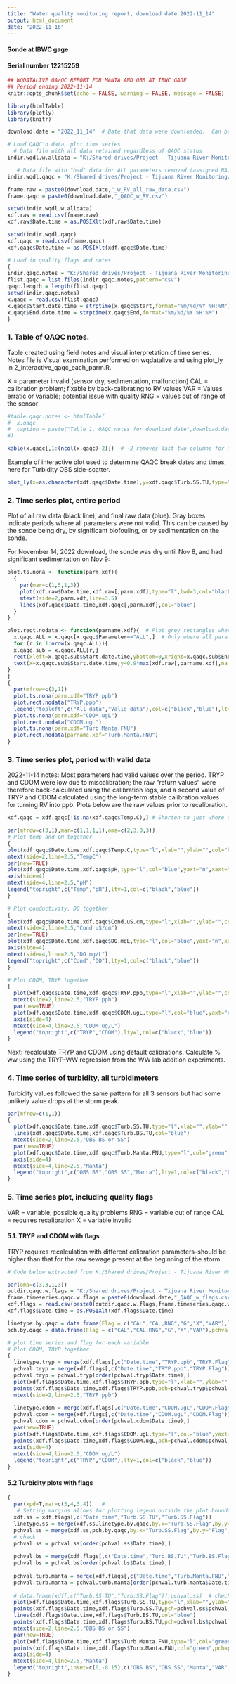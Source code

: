 ---
title: "Water quality monitoring report, download date 2022-11_14"
output: html_document
date: "2022-11-16"
---
<style type="text/css">
h1.title {
  font-size: 24px;
  color: DarkRed;
}
</style>

#### Sonde at IBWC gage
#### Serial number 12215259

```{r setup, include=FALSE}

## WQDATALIVE QA/QC REPORT FOR MANTA AND OBS AT IBWC GAGE
## Period ending 2022-11-14
knitr::opts_chunk$set(echo = FALSE, warning = FALSE, message = FALSE)
```

```{r}
library(htmlTable)
library(plotly)
library(knitr)

download.date = "2022_11_14"  # Date that data were downloaded.  Can be text...use to load the right file

# Load QAQC'd data, plot time series
  # Data file with all data retained regardless of QAQC status
indir.wqdl.w.alldata = "K:/Shared drives/Project - Tijuana River Monitoring/data/sonde_IBWC_12215259/wqdatalive_downloads/2_raw_with_RV_alldata/"

   # Data file with "bad" data for ALL parameters removed (assigned NA)
indir.wqdl.qaqc = "K:/Shared drives/Project - Tijuana River Monitoring/data/sonde_IBWC_12215259/wqdatalive_downloads/3_post_QAQC/"

fname.raw = paste0(download.date,"_w_RV_all_raw_data.csv")
fname.qaqc = paste0(download.date,"_QAQC_w_RV.csv")

setwd(indir.wqdl.w.alldata)
xdf.raw = read.csv(fname.raw)
xdf.raw$Date.time = as.POSIXlt(xdf.raw$Date.time)

setwd(indir.wqdl.qaqc)
xdf.qaqc = read.csv(fname.qaqc)
xdf.qaqc$Date.time = as.POSIXlt(xdf.qaqc$Date.time)

# Load in quality flags and notes
{
indir.qaqc.notes = "K:/Shared drives/Project - Tijuana River Monitoring/data/sonde_IBWC_12215259/wqdatalive_downloads/"
flist.qaqc = list.files(indir.qaqc.notes,pattern="csv")
qaqc.length = length(flist.qaqc)
setwd(indir.qaqc.notes)
x.qaqc = read.csv(flist.qaqc)
x.qaqc$Start.date.time = strptime(x.qaqc$Start,format="%m/%d/%Y %H:%M")
x.qaqc$End.date.time = strptime(x.qaqc$End,format="%m/%d/%Y %H:%M")
}
```

### 1. Table of QAQC notes.  
Table created using field notes and visual interpretation of time series.
Notes file is 
  Visual examination performed on wqdatalive and using plot_ly in 2_interactive_qaqc_each_parm.R.
  
X = parameter invalid (sensor dry, sedimentation, malfunction)
CAL = calibration problem; fixable by back-calibrating to RV values
VAR = Values erratic or variable; potential issue with quality
RNG = values out of range of the sensor
```{r}
#table.qaqc.notes <- htmlTable(
#  x.qaqc,
#  caption = paste("Table 1. QAQC notes for download date",download.date)
#)

kable(x.qaqc[,1:(ncol(x.qaqc)-2)])  # -2 removes last two columns for the table (Start.time.posix)

```

Example of interactive plot used to determine QAQC break dates and times, here for Turbidity OBS side-scatter.
```{r}
plot_ly(x=as.character(xdf.qaqc$Date.time),y=xdf.qaqc$Turb.SS.TU,type="scatter",mode="lines")
```

### 2. Time series plot, entire period
Plot of all raw data (black line), and final raw data (blue).  Gray boxes indicate periods where all parameters were not valid.  This can be caused by the sonde being dry, by significant biofouling, or by sedimentation on the sonde.

For November 14, 2022 download, the sonde was dry until Nov 8, and had significant sedimentation on Nov 9:

```{r}
plot.ts.nona <- function(parm.xdf){
  {
    par(mar=c(1,5,1,3))
    plot(xdf.raw$Date.time,xdf.raw[,parm.xdf],type="l",lwd=3,col="black",las=1,ylab="") 
    mtext(side=2,parm.xdf,line=3.5)
    lines(xdf.qaqc$Date.time,xdf.qaqc[,parm.xdf],col="blue")
  }
}

plot.rect.nodata <- function(parname.xdf){  # Plot grey rectangles where there is no-data for all parameters
  x.qaqc.ALL = x.qaqc[x.qaqc$Parameter=="ALL",]  # Only where all parameters were bad
  for (r in 1:nrow(x.qaqc.ALL)){
  x.qaqc.sub = x.qaqc.ALL[r,]
  rect(xleft=x.qaqc.sub$Start.date.time,ybottom=0,xright=x.qaqc.sub$End.date.time,ytop=max(xdf.raw[,parname.xdf],na.rm=TRUE),col= rgb(0.5,0.5,0.5,alpha=0.25))
  text(x=x.qaqc.sub$Start.date.time,y=0.9*max(xdf.raw[,parname.xdf],na.rm=TRUE),labels=x.qaqc.sub$Comment, cex=0.8)
}
}
{
  par(mfrow=c(3,1))
  plot.ts.nona(parm.xdf="TRYP.ppb")
  plot.rect.nodata("TRYP.ppb")
  legend("topleft",c("All data","Valid data"),col=c("black","blue"),lty=1)
  plot.ts.nona(parm.xdf="CDOM.ugL")
  plot.rect.nodata("CDOM.ugL")
  plot.ts.nona(parm.xdf="Turb.Manta.FNU")
  plot.rect.nodata(parname.xdf="Turb.Manta.FNU")
}

```

### 3.  Time series plot, period with valid data
2022-11-14 notes:
Most parameters had valid values over the period.  TRYP and CDOM were low due to miscalibration; the raw "return values" were therefore back-calculated using the calibration logs, and a second value of TRYP and CDOM calculated using the long-term stable calibration values for turning RV into ppb. Plots below are the raw values prior to recalibration.

```{r}
xdf.qaqc = xdf.qaqc[!is.na(xdf.qaqc$Temp.C),] # Shorten to just where there is Temp data on the sonde--sonde always reports temperature.  Equivalent to excluding rows where all parameters have NA values.

par(mfrow=c(3,1),mar=c(1,1,1,1),oma=c(2,3,0,3))
# Plot temp and pH together
{
plot(xdf.qaqc$Date.time,xdf.qaqc$Temp.C,type="l",xlab="",ylab="",col="black",format = "%b %d %H:%M")
mtext(side=2,line=2.5,"TempC")
par(new=TRUE)
plot(xdf.qaqc$Date.time,xdf.qaqc$pH,type="l",col="blue",yaxt="n",xaxt="n")
axis(side=4)
mtext(side=4,line=2.5,"pH")
legend("topright",c("Temp","pH"),lty=1,col=c("black","blue"))
}

# Plot conductivity, DO together
{
plot(xdf.qaqc$Date.time,xdf.qaqc$Cond.uS.cm,type="l",xlab="",ylab="",col="black",format = "%b %d %H:%M")
mtext(side=2,line=2.5,"Cond uS/cm")
par(new=TRUE)
plot(xdf.qaqc$Date.time,xdf.qaqc$DO.mgL,type="l",col="blue",yaxt="n",xaxt="n")
axis(side=4)
mtext(side=4,line=2.5,"DO mg/L")
legend("topright",c("Cond","DO"),lty=1,col=c("black","blue"))
}

# Plot CDOM, TRYP together
{
  plot(xdf.qaqc$Date.time,xdf.qaqc$TRYP.ppb,type="l",xlab="",ylab="",col="black",format = "%b %d %H:%M")
  mtext(side=2,line=2.5,"TRYP ppb")
  par(new=TRUE)
  plot(xdf.qaqc$Date.time,xdf.qaqc$CDOM.ugL,type="l",col="blue",yaxt="n",xaxt="n")
  axis(side=4)
  mtext(side=4,line=2.5,"CDOM ug/L")
  legend("topright",c("TRYP","CDOM"),lty=1,col=c("black","blue"))
}

```

Next: recalculate TRYP and CDOM using default calibrations.
Calculate % ww using the TRYP-WW regression from the WW lab addition experiments.

### 4. Time series of turbidity, all turbidimeters
Turbidity values followed the same pattern for all 3 sensors but had some unlikely value drops at the storm peak.
```{r}
par(mfrow=c(1,1))
{
  plot(xdf.qaqc$Date.time,xdf.qaqc$Turb.SS.TU,type="l",xlab="",ylab="",col="black",format = "%b %d %H:%M")
  lines(xdf.qaqc$Date.time,xdf.qaqc$Turb.BS.TU,col="blue")
  mtext(side=2,line=2.5,"OBS BS or SS")
  par(new=TRUE)
  plot(xdf.qaqc$Date.time,xdf.qaqc$Turb.Manta.FNU,type="l",col="green",yaxt="n",xaxt="n",xlab="",ylab="")
  axis(side=4)
  mtext(side=4,line=2.5,"Manta")
  legend("topright",c("OBS BS","OBS SS","Manta"),lty=1,col=c("black","blue","green"))
}
```

### 5.  Time series plot, including quality flags
VAR = variable, possible quality problems
RNG = variable out of range
CAL = requires recalibration
X = variable invalid

#### 5.1. TRYP and CDOM with flags
TRYP requires recalculation with different calibration parameters--should be higher than that for the raw sewage present at the beginning of the storm.

```{r}
# Code below extracted from K:/Shared drives/Project - Tijuana River Monitoring/data/sonde_IBWC_12215259/Rscripts_sondes/2_interactive_qaqc_each_parm.R

par(oma=c(3,3,1,3))
outdir.qaqc.w.flags = "K:/Shared drives/Project - Tijuana River Monitoring/data/sonde_IBWC_12215259/wqdatalive_downloads/4_with_flags/"
fname.timeseries.qaqc.w.flags = paste0(download.date,"_QAQC_w_flags.csv")
xdf.flags = read.csv(paste0(outdir.qaqc.w.flags,fname.timeseries.qaqc.w.flags))
xdf.flags$Date.time = as.POSIXlt(xdf.flags$Date.time)

linetype.by.qaqc = data.frame(Flag = c("CAL","CAL,RNG","G","X","VAR"),linetypes=c(2,3,1,3,5))
pch.by.qaqc = data.frame(Flag = c("CAL","CAL,RNG","G","X","VAR"),pchval=c(1,4,NA,4,0))  

# plot time series and flag for each variable
# Plot CDOM, TRYP together
{
  linetype.tryp = merge(xdf.flags[,c("Date.time","TRYP.ppb","TRYP.Flag")],linetype.by.qaqc,by.x="TRYP.Flag",by.y="Flag")
  pchval.tryp = merge(xdf.flags[,c("Date.time","TRYP.ppb","TRYP.Flag")],pch.by.qaqc,by.x="TRYP.Flag",by.y="Flag")
  pchval.tryp = pchval.tryp[order(pchval.tryp$Date.time),]
  plot(xdf.flags$Date.time,xdf.flags$TRYP.ppb,type="l",xlab="",ylab="",col="black",lty=linetype.tryp$linetypes,format="%b%d %H:%M")
  points(xdf.flags$Date.time,xdf.flags$TRYP.ppb,pch=pchval.tryp$pchval,col="black")
  mtext(side=2,line=2.5,"TRYP ppb")
  
  linetype.cdom = merge(xdf.flags[,c("Date.time","CDOM.ugL","CDOM.Flag")],linetype.by.qaqc,by.x="CDOM.Flag",by.y="Flag")
  pchval.cdom = merge(xdf.flags[,c("Date.time","CDOM.ugL","CDOM.Flag")],pch.by.qaqc,by.x="CDOM.Flag",by.y="Flag")
  pchval.cdom = pchval.cdom[order(pchval.cdom$Date.time),]
  par(new=TRUE)
  plot(xdf.flags$Date.time,xdf.flags$CDOM.ugL,type="l",col="blue",yaxt="n",xaxt="n",lty=linetype.cdom$linetypes,ylab="",xlab="")
  points(xdf.flags$Date.time,xdf.flags$CDOM.ugL,pch=pchval.cdom$pchval,col="blue")
  axis(side=4)
  mtext(side=4,line=2.5,"CDOM ug/L")
  legend("topright",c("TRYP","CDOM"),lty=1,col=c("black","blue"))
}

```

#### 5.2 Turbidity plots with flags
```{r}
{
  par(xpd=T,mar=c(3,4,3,4))   # 
   # Setting margins allows for plotting legend outside the plot boundary
  xdf.ss = xdf.flags[,c("Date.time","Turb.SS.TU","Turb.SS.Flag")]
  linetype.ss = merge(xdf.ss,linetype.by.qaqc,by.x="Turb.SS.Flag",by.y="Flag")
  pchval.ss = merge(xdf.ss,pch.by.qaqc,by.x="Turb.SS.Flag",by.y="Flag",all.x=TRUE,sort=FALSE)
  # check
  pchval.ss = pchval.ss[order(pchval.ss$Date.time),]
  
  pchval.bs = merge(xdf.flags[,c("Date.time","Turb.BS.TU","Turb.BS.Flag")],pch.by.qaqc,by.x="Turb.BS.Flag",by.y="Flag")
  pchval.bs = pchval.bs[order(pchval.bs$Date.time),]
  
  pchval.turb.manta = merge(xdf.flags[,c("Date.time","Turb.Manta.FNU","Turb.Manta.Flag")],pch.by.qaqc,by.x="Turb.Manta.Flag",by.y="Flag")
  pchval.turb.manta = pchval.turb.manta[order(pchval.turb.manta$Date.time),]
  
  # data.frame(xdf[,c("Turb.SS.TU","Turb.SS.Flag")],pchval.ss)  # check
  plot(xdf.flags$Date.time,xdf.flags$Turb.SS.TU,type="l",xlab="",ylab="",col="black",lty=1,format="%b%d %H:%M")
  points(xdf.flags$Date.time,xdf.flags$Turb.SS.TU,pch=pchval.ss$pchval,col="black")
  lines(xdf.flags$Date.time,xdf.flags$Turb.BS.TU,col="blue")
  points(xdf.flags$Date.time,xdf.flags$Turb.BS.TU,pch=pchval.bs$pchval,col="blue")
  mtext(side=2,line=2.5,"OBS BS or SS")
  par(new=TRUE)
  plot(xdf.flags$Date.time,xdf.flags$Turb.Manta.FNU,type="l",col="green",yaxt="n",xaxt="n",xlab="",ylab="")
  points(xdf.flags$Date.time,xdf.flags$Turb.Manta.FNU,col="green",pch=pchval.turb.manta$pchval)
  axis(side=4)
  mtext(side=4,line=2.5,"Manta")
  legend("topright",inset=c(0,-0.15),c("OBS BS","OBS SS","Manta","VAR","CAL","RNG, X"),horiz=TRUE,lty=c(1,1,1,NA,NA,NA),pch=c(NA,NA,NA,0,1,4),col=c("black","blue","green",rep("black",3)),cex=0.8)
}

```

